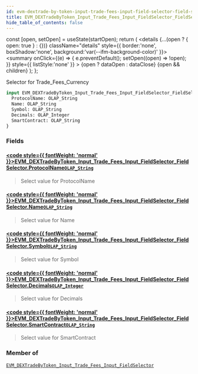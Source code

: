 ```yaml
---
id: evm-dextrade-by-token-input-trade-fees-input-field-selector-field-selector
title: EVM_DEXTradeByToken_Input_Trade_Fees_Input_FieldSelector_FieldSelector
hide_table_of_contents: false
---
```







  const [open, setOpen] = useState(startOpen);
  return (
    <details {...(open ? { open: true } : {})} className="details" style={{ border:'none', boxShadow:'none', background:'var(--ifm-background-color)' }}>
      <summary
        onClick={(e) => {
          e.preventDefault();
          setOpen((open) => !open);
        }}
        style={{ listStyle:'none' }}
      >
      {open ? dataOpen : dataClose}
      </summary>
      {open && children}
    </details>
  );
};




Selector for Trade_Fees_Currency


```graphql
input EVM_DEXTradeByToken_Input_Trade_Fees_Input_FieldSelector_FieldSelector {
  ProtocolName: OLAP_String
  Name: OLAP_String
  Symbol: OLAP_String
  Decimals: OLAP_Integer
  SmartContract: OLAP_String
}
```




### Fields

#### [<code style={{ fontWeight: 'normal' }}>EVM_DEXTradeByToken_Input_Trade_Fees_Input_FieldSelector_FieldSelector.<b>ProtocolName</b></code>](#)<Bullet />[`OLAP_String`](/docs/graphql-reference/inputs/olap-string) <Badge class="secondary" text="input"/>
> Select value for ProtocolName
> 

#### [<code style={{ fontWeight: 'normal' }}>EVM_DEXTradeByToken_Input_Trade_Fees_Input_FieldSelector_FieldSelector.<b>Name</b></code>](#)<Bullet />[`OLAP_String`](/docs/graphql-reference/inputs/olap-string) <Badge class="secondary" text="input"/>
> Select value for Name
> 

#### [<code style={{ fontWeight: 'normal' }}>EVM_DEXTradeByToken_Input_Trade_Fees_Input_FieldSelector_FieldSelector.<b>Symbol</b></code>](#)<Bullet />[`OLAP_String`](/docs/graphql-reference/inputs/olap-string) <Badge class="secondary" text="input"/>
> Select value for Symbol
> 

#### [<code style={{ fontWeight: 'normal' }}>EVM_DEXTradeByToken_Input_Trade_Fees_Input_FieldSelector_FieldSelector.<b>Decimals</b></code>](#)<Bullet />[`OLAP_Integer`](/docs/graphql-reference/inputs/olap-integer) <Badge class="secondary" text="input"/>
> Select value for Decimals
> 

#### [<code style={{ fontWeight: 'normal' }}>EVM_DEXTradeByToken_Input_Trade_Fees_Input_FieldSelector_FieldSelector.<b>SmartContract</b></code>](#)<Bullet />[`OLAP_String`](/docs/graphql-reference/inputs/olap-string) <Badge class="secondary" text="input"/>
> Select value for SmartContract
> 



### Member of

[`EVM_DEXTradeByToken_Input_Trade_Fees_Input_FieldSelector`](/docs/graphql-reference/inputs/evm-dextrade-by-token-input-trade-fees-input-field-selector)  <Badge class="secondary" text="input"/>

